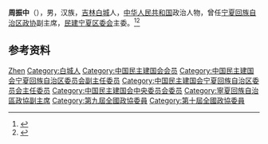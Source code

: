 '''周振中'''（{{bd|1936年|3月|2018年|9月8日|catIdx=Zhou}}），男，汉族，[[吉林|吉林]][[白城|白城]]人，[[中华人民共和国|中华人民共和国]]政治人物，曾任[[宁夏回族自治区政协|宁夏回族自治区政协]]副主席，[[民建宁夏区委会|民建宁夏区委会]]主委。<ref>{{Cite book|title=中华人民共和国职官志|author=何虎生, 李耀东, 向常福主编|publisher=中国社会出版社|year=2003|isbn=9787800883934|location=北京|pages=}}</ref><ref>{{Cite web|title=周振中同志逝世|url=http://sz.nxnews.net/nxrb/html/2018-09/11/content_5662853.htm|accessdate=2020-09-09|work=宁夏日报}}{{Dead link}}</ref>

== 参考资料 ==
{{reflist}}

{{中国人物小作品}}

{{Authority control}}
{{DEFAULTSORT:Zhou周}}
[[Category:周姓|Zhen]]
[[Category:白城人|Category:白城人]]
[[Category:中国民主建国会会员|Category:中国民主建国会会员]]
[[Category:中国民主建国会宁夏回族自治区委员会副主任委员|Category:中国民主建国会宁夏回族自治区委员会副主任委员]]
[[Category:中国民主建国会宁夏回族自治区委员会主任委员|Category:中国民主建国会宁夏回族自治区委员会主任委员]]
[[Category:中国民主建国会中央委员会委员|Category:中国民主建国会中央委员会委员]]
[[Category:寧夏回族自治區政協副主席|Category:寧夏回族自治區政協副主席]]
[[Category:第九屆全國政協委員|Category:第九屆全國政協委員]]
[[Category:第十屆全國政協委員|Category:第十屆全國政協委員]]